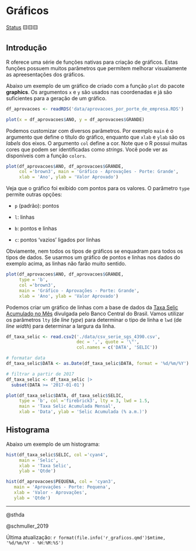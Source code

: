 # Gráficos

[Status](convencoes.html#status-do-material) 🟨🟨🟨

## Introdução

R oferece uma série de funções nativas para criação de gráficos. Estas funções possuem muitos parâmetros que permitem melhorar visualamente as apreesentações dos gráficos.

Abaixo um exemplo de um gráfico de criado com a função `plot` do pacote **graphics**. Os argumentos `x` e `y` são usados nas coordenadas e já são suficientes para a geração de um gráfico.

```r
df_aprovacoes <- readRDS('data/aprovacoes_por_porte_de_empresa.RDS')

plot(x = df_aprovacoes$ANO, y = df_aprovacoes$GRANDE)
```

Podemos customizar com diversos parâmetros. Por exemplo `main` é o argumento que define o título do gráfico, enquanto que `xlab` e `ylab` são os *labels* dos eixos. O argumento `col` define a cor. Note que o R possui muitas cores que podem ser identificadas como *strings*. Você pode ver as disponíveis com a função `colors`.

```r
plot(df_aprovacoes$ANO, df_aprovacoes$GRANDE, 
     col ='brown3', main = 'Gráfico - Aprovações - Porte: Grande', 
     xlab = 'Ano', ylab = 'Valor Aprovado')
```

Veja que o gráfico foi exibido com pontos para os valores. O parâmetro `type` permite outras opções:

-   `p` (padrão): pontos

-   `l`: linhas

-   `b`: pontos e linhas

-   `c`: pontos 'vazios' ligados por linhas

Obviamente, nem todos os tipos de gráficos se enquadram para todos os tipos de dados. Se usarmos um gráfico de pontos e linhas nos dados do exemplo acima, as linhas não farão muito sentido.

```r
plot(df_aprovacoes$ANO, df_aprovacoes$GRANDE, 
     type = 'b',
     col ='brown3', 
     main = 'Gráfico - Aprovações - Porte: Grande', 
     xlab = 'Ano', ylab = 'Valor Aprovado')

```

Podemos criar um gráfico de linhas com a base de dados da [Taxa Selic Acumulado no Mês](bases_dados.html#taxa-de-juros---selic-acumulada-no-m%C3%AAs) divulgada pelo Banco Central do Brasil. Vamos utilizar os parâmetros `lty` (de *line type*) para determinar o tipo de linha e `lwd` (de *line width*) para determinar a largura da linha.

```r
df_taxa_selic <- read.csv2('./data/csv_serie_sgs_4390.csv',
                           dec = ',', quote = '\"',
                           col.names = c('DATA', 'SELIC'))

# formatar data
df_taxa_selic$DATA <- as.Date(df_taxa_selic$DATA, format = '%d/%m/%Y')

# filtrar a partir de 2017
df_taxa_selic <- df_taxa_selic |> 
  subset(DATA >= '2017-01-01')

plot(df_taxa_selic$DATA, df_taxa_selic$SELIC, 
     type = 'b', col ='firebrick3', lty = 3, lwd = 1.5,
     main = 'Taxa Selic Acumulada Mensal', 
     xlab = 'Data', ylab = 'Selic Acumulada (% a.m.)')
```

## Histograma

Abaixo um exemplo de um histograma:

```r

hist(df_taxa_selic$SELIC, col ='cyan4', 
     main = 'Selic', 
     xlab = 'Taxa Selic',
     ylab = 'Qtde')

hist(df_aprovacoes$PEQUENA, col = 'cyan3', 
   main = 'Aprovações - Porte: Pequena', 
   xlab = 'Valor - Aprovações',
   ylab = 'Qtde')

```

------------------------------------------------------------------------

@sthda

@schmuller_2019

Última atualização: `r format(file.info('r_graficos.qmd')$mtime, '%d/%m/%Y - %H:%M:%S')`
